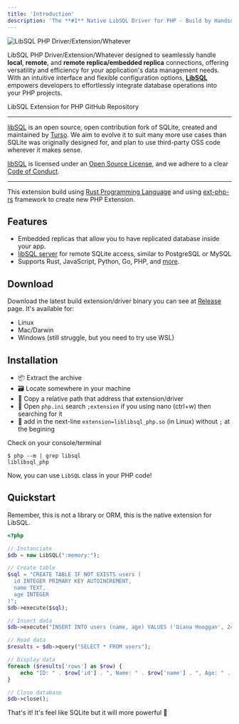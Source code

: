 ```yaml
---
title: 'Introduction'
description: 'The **#1** Native LibSQL Driver for PHP - Build by Handsome Person from 🇮🇩'
---
```


![LibSQL PHP Driver/Extension/Whatever](https://raw.githubusercontent.com/darkterminal/libsql-extension/main/art/elpha-cover.png)

LibSQL PHP Driver/Extension/Whatever designed to seamlessly handle **local**, **remote**, and **remote replica/embedded replica** connections, offering versatility and efficiency for your application's data management needs. With an intuitive interface and flexible configuration options, **[LibSQL](https://github.com/tursodatabase/libsql)** empowers developers to effortlessly integrate database operations into your PHP projects.

<Card title="LibSQL Extension" icon="github" href="https://github.com/darkterminal/libsql-extension">
  LibSQL Extension for PHP GitHub Repository
</Card>

---

[libSQL](https://github.com/tursodatabase/libsql) is an open source, open contribution fork of SQLite, created and maintained by [Turso](https://turso.tech). We aim to evolve it to suit many more use cases than SQLite was originally designed for, and plan to use third-party OSS code wherever it makes sense.

[libSQL](https://github.com/tursodatabase/libsql) is licensed under an [Open Source License](https://github.com/tursodatabase/libsql/blob/main/LICENSE.md), and we adhere to a clear [Code of Conduct](https://github.com/tursodatabase/libsql/blob/main/CODE_OF_CONDUCT.md).

---

<Info>This extension build using [Rust Programming Language](https://www.rust-lang.org) and using [ext-php-rs](https://github.com/davidcole1340/ext-php-rs) framework to create new PHP Extension.</Info>

## Features

- Embedded replicas that allow you to have replicated database inside your app.
- [libSQL server](https://github.com/tursodatabase/libsql/blob/main/libsql-server) for remote SQLite access, similar to PostgreSQL or MySQL
- Supports Rust, JavaScript, Python, Go, PHP, and [more](https://github.com/tursodatabase/libsql).

## Download

Download the latest build extension/driver binary you can see at [Release](https://github.com/darkterminal/libsql-extension/releases) page. It's available for:
- Linux
- Mac/Darwin
- Windows (still struggle, but you need to try use WSL)

## Installation

- 📦 Extract the archive
- 🗃 Locate somewhere in your machine
- 💽 Copy a relative path that address that extension/driver
- 📂 Open `php.ini` search `;extension` if you using nano (ctrl+w) then searching for it
- 📝 add in the next-line `extension=liblibsql_php.so` (in Linux) without `;` at the begining

Check on your console/terminal

```shell
$ php --m | grep libsql
liblibsql_php
```

Now, you can use `LibSQL` class in your PHP code!

## Quickstart

Remember, this is not a library or ORM, this is the native extension for LibSQL.

```php
<?php

// Instanciate
$db = new LibSQL(":memory:");

// Create table
$sql = "CREATE TABLE IF NOT EXISTS users (
  id INTEGER PRIMARY KEY AUTOINCREMENT,
  name TEXT, 
  age INTEGER
)";
$db->execute($sql);

// Insert data
$db->execute("INSERT INTO users (name, age) VALUES ('Diana Hooggan', 24)");

// Read data
$results = $db->query("SELECT * FROM users");

// Display data
foreach ($results['rows'] as $row) {
    echo "ID: " . $row['id'] . ", Name: " . $row['name'] . ", Age: " . $row['age'] . "\n";
}

// Close database
$db->close();
```

That's it! It's feel like SQLite but it will more powerful 🚀
